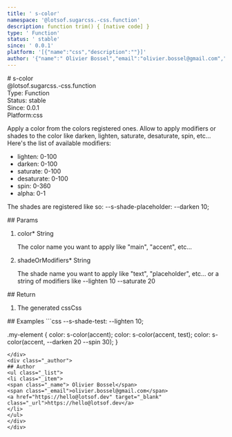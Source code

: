 ```yaml
---
title: ' s-color'
namespace: '@lotsof.sugarcss.-css.function'
description: function trim() { [native code] }
type: ' Function'
status: ' stable'
since: ' 0.0.1'
platform: '[{"name":"css","description":""}]'
author: '{"name":" Olivier Bossel","email":"olivier.bossel@gmail.com","url":"https://hello@lotsof.dev"}'
---
```

<div class="docmap-mdx">
#  s-color
<div class="_namespace">@lotsof.sugarcss.-css.function</div>
<div class="_metas">
<div class="_type"><span class="_type-label">Type:</span><span class="_type-value"> Function</span></div>
<div class="_status"><span class="_status-label">Status:</span><span class="_status-value - stable"> stable</span></div>
<div class="_since"><span class="_since-label">Since:</span><span class="_since-value"> 0.0.1</span></div>
<div class="_platform"><span class="_platform-label">Platform:</span><span class="_platform-value">css</span></div>
</div>
<div class="_description">
<p>Apply a color from the colors registered ones.
Allow to apply modifiers or shades to the color like darken, lighten, saturate, desaturate, spin, etc...
Here&#39;s the list of available modifiers:</p>
<ul>
<li>lighten: 0-100</li>
<li>darken: 0-100</li>
<li>saturate: 0-100</li>
<li>desaturate: 0-100</li>
<li>spin: 0-360</li>
<li>alpha: 0-1</li>
</ul>
<p>The shades are registered like so: --s-shade-placeholder: --darken 10;</p>

</div>
<div class="_params">
## Params
<ol class="_list">
<li class="_item">
<span class="_name">color<span class="_required">*</span></span><span class="_default"></span> <span class="_type">String</span>
<p class="_description">The color name you want to apply like "main", "accent", etc...</p>
</li>
<li class="_item">
<span class="_name">shadeOrModifiers<span class="_required">*</span></span><span class="_default"></span> <span class="_type">String</span>
<p class="_description">The shade name you want to apply like "text", "placeholder", etc... or a string of modifiers like --lighten 10 --saturate 20</p>
</li>
</ol>
</div>
<div class="_return">
## Return
<ol class="_list">
<li class="_item">
<span class="_description">The generated css</span><span class="_default"></span><span class="_type">Css</span>
</li>
</ol>
</div>
<div class="_examples">
## Examples
```css
--s-shade-test: --lighten 10;

 .my-element {
   color: s-color(accent);
   color: s-color(accent, test);
   color: s-color(accent, --darken 20 --spin 30);
 }
```
</div>
<div class="_author">
## Author
<ul class="_list">
<li class="_item">
<span class="_name"> Olivier Bossel</span>
<span class="_email">olivier.bossel@gmail.com</span>
<a href="https://hello@lotsof.dev" target="_blank" class="_url">https://hello@lotsof.dev</a>
</li>
</ul>
</div>
</div>